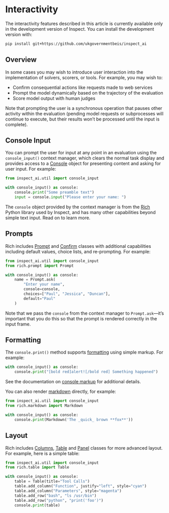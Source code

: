 # Interactivity {#sec-interactivity}

::: callout-note
The interactivity features described in this article is currently available only in the development version of Inspect. You can install the development version with:

``` .bash
pip install git+https://github.com/ukgovernmentbeis/inspect_ai
```
:::

## Overview

In some cases you may wish to introduce user interaction into the implementation of solvers, scorers, or tools. For example, you may wish to:

-   Confirm consequential actions like requests made to web services
-   Prompt the model dynamically based on the trajectory of the evaluation
-   Score model output with human judges

Note that prompting the user is a synchronous operation that pauses other activity within the evaluation (pending model requests or subprocesses will continue to execute, but their results won't be processed until the input is complete).

## Console Input

You can prompt the user for input at any point in an evaluation using the `console_input()` context manager, which clears the normal task display and provides access to a [Console](https://rich.readthedocs.io/en/stable/console.html) object for presenting content and asking for user input. For example:

``` python
from inspect_ai.util import console_input

with console_input() as console:
    console.print("Some preamble text")
    input = console.input("Please enter your name: ")
```

The `console` object provided by the context manager is from the [Rich](https://rich.readthedocs.io/) Python library used by Inspect, and has many other capabilities beyond simple text input. Read on to learn more.

## Prompts

Rich includes [Prompt](https://rich.readthedocs.io/en/stable/prompt.html) and [Confirm](https://rich.readthedocs.io/en/stable/reference/prompt.html#rich.prompt.Confirm) classes with additional capabilities including default values, choice lists, and re-prompting. For example:

``` python
from inspect_ai.util import console_input
from rich.prompt import Prompt

with console_input() as console:
    name = Prompt.ask(
        "Enter your name", 
        console=console,
        choices=["Paul", "Jessica", "Duncan"], 
        default="Paul"
    )
```

Note that we pass the `console` from the context manager to `Prompt.ask`---it's important that you do this so that the prompt is rendered correctly in the input frame.

## Formatting

The `console.print()` method supports [formatting]((https://rich.readthedocs.io/en/stable/console.html)) using simple markup. For example:

``` python
with console_input() as console:
    console.print("[bold red]alert![/bold red] Something happened")
```

See the documentation on [console markup](https://rich.readthedocs.io/en/stable/markup.html) for additional details.

You can also render [markdown](https://rich.readthedocs.io/en/stable/markdown.html) directly, for example:

``` python
from inspect_ai.util import console_input
from rich.markdown import Markdown

with console_input() as console:
    console.print(Markdown('The _quick_ brown **fox**'))
```

## Layout

Rich includes [Columns](https://rich.readthedocs.io/en/stable/columns.html), [Table](https://rich.readthedocs.io/en/stable/tables.html) and [Panel](https://rich.readthedocs.io/en/stable/panel.html) classes for more advanced layout. For example, here is a simple table:

``` python
from inspect_ai.util import console_input
from rich.table import Table

with console_input() as console:
    table = Table(title="Tool Calls")
    table.add_column("Function", justify="left", style="cyan")
    table.add_column("Parameters", style="magenta")
    table.add_row("bash", "ls /usr/bin")
    table.add_row("python", "print('foo')")
    console.print(table)
```